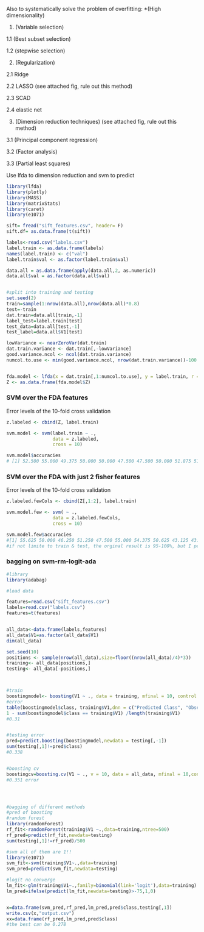 Also to systematically solve the problem of overfitting:
*(High dimensionality)


1. (Variable selection)

  1.1 (Best subset selection)
  
  1.2 (stepwise selection)
  
2. (Regularization)
  
  2.1 Ridge
  
  2.2 LASSO (see attached fig, rule out this method)
  
  2.3 SCAD
  
  2.4 elastic net

3. (Dimension reduction techniques) (see attached fig, rule out this method)

  3.1 (Principal component regression) 

  3.2 (Factor analysis)
  
  3.3 (Partial least squares)





Use lfda to dimension reduction and svm to predict

```r
library(lfda)
library(plotly)
library(MASS)
library(matrixStats)
library(caret)
library(e1071)

sift= fread("sift_features.csv", header= F)
sift.df= as.data.frame(t(sift))

labels<-read.csv("labels.csv")
label.train <- as.data.frame(labels)
names(label.train) <- c("val")
label.train$val <- as.factor(label.train$val)

data.all = as.data.frame(apply(data.all,2, as.numeric))
data.all$val = as.factor(data.all$val)


#split into training and testing
set.seed(2)
train=sample(1:nrow(data.all),nrow(data.all)*0.8)
test=-train
dat.train=data.all[train,-1]
label_test=label.train[test]
test_data=data.all[test,-1]
test_label=data.all$V1[test]
```

```r
lowVariance <- nearZeroVar(dat.train)
dat.train.variance <- dat.train[,-lowVariance]
good.variance.ncol <- ncol(dat.train.variance)
numcol.to.use <- min(good.variance.ncol, nrow(dat.train.variance))-100


fda.model <- lfda(x = dat.train[,1:numcol.to.use], y = label.train, r = numcol.to.use, metric="plain")
Z <- as.data.frame(fda.model$Z)

```
### SVM over the FDA features 
Error levels of the 10-fold cross validation
```r
z.labeled <- cbind(Z, label.train)

svm.model <- svm(label.train ~ ., 
                 data = z.labeled,
                 cross = 10)

svm.model$accuracies
# [1] 52.500 55.000 49.375 50.000 50.000 47.500 47.500 50.000 51.875 51.875
```

### SVM over the FDA with just 2 fisher features 
Error levels of the 10-fold cross validation
```r
z.labeled.fewCols <- cbind(Z[,1:2], label.train)

svm.model.few <- svm( ~ ., 
                 data = z.labeled.fewCols,
                 cross = 10)

svm.model.few$accuracies
#[1] 55.625 50.000 46.250 51.250 47.500 55.000 54.375 50.625 43.125 43.750
#if not limite to train & test, the orginal result is 95-100%, but I personally think this dimension deduction is wrong.

```

### bagging on svm-rm-logit-ada 

```r
#library
library(adabag)

#load data 

features=read.csv("sift_features.csv")
labels=read.csv("labels.csv")
features=t(features)


all_data<-data.frame(labels,features)
all_data$V1=as.factor(all_data$V1)
dim(all_data)

set.seed(10)
positions <- sample(nrow(all_data),size=floor((nrow(all_data)/4)*3))
training<- all_data[positions,]
testing<- all_data[-positions,]



#train
boostingmodel<- boosting(V1 ~ ., data = training, mfinal = 10, control = rpart.control(maxdepth = 1))
#error
table(boostingmodel$class, training$V1,dnn = c("Predicted Class", "Observed Class"))
1 - sum(boostingmodel$class == training$V1) /length(training$V1)
#0.31


#testing error
pred=predict.boosting(boostingmodel,newdata = testing[,-1])
sum(testing[,1]!=pred$class)
#0.338


#boosting cv
boostingcv=boosting.cv(V1 ~ ., v = 10, data = all_data, mfinal = 10,control = rpart.control(maxdepth = 1))
#0.351 error




#bagging of different methods
#pred of boosting
#random forest
library(randomForest)
rf_fit<-randomForest(training$V1 ~.,data=training,ntree=500)
rf_pred=predict(rf_fit,newdata=testing)
sum(testing[,1]!=rf_pred)/500

#svm all of them are 1!!
library(e1071)
svm_fit<-svm(training$V1~.,data=training)
svm_pred=predict(svm_fit,newdata=testing)

#logit no converge
lm_fit<-glm(training$V1~.,family=binomial(link='logit'),data=training)
lm_pred=ifelse(predict(lm_fit,newdata=testing)>-75,1,0)


x=data.frame(svm_pred,rf_pred,lm_pred,pred$class,testing[,1])
write.csv(x,"output.csv")
xx=data.frame(rf_pred,lm_pred,pred$class)
#the best can be 0.278





```
